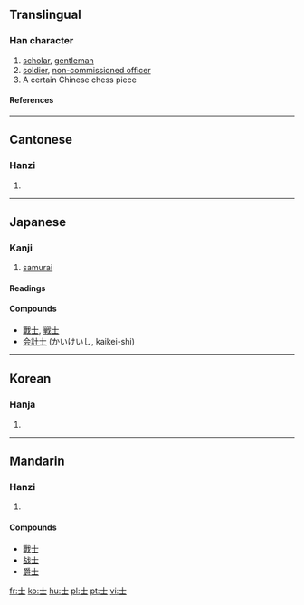 ==Translingual==
{{Han stroke|[[Image:士-order.gif]]}}
===Han character===
{{Han char|rn=33|rad=士|as=00|sn=3|four=4010<sub>0</sub>|canj=十一 (JM)|ids=⿱[[十]][[一]]}}
# [[scholar]], [[gentleman]]
# [[soldier]], [[non-commissioned officer]]
# A certain Chinese chess piece
====References====
{{Han ref|kx=0242.380|dkj=05638|dj=0482.380|hdz=10416.010|uh=58EB|ud=22763|bh=A468|bd=42088}}
----

==Cantonese==
===Hanzi===
{{yue-hanzi|jyut=|y=si6}}
# {{defn|Cantonese}}
----
==Japanese==
===Kanji===
{{ja-kanji|grade=4|rs=士00}}
# [[samurai]]
====Readings====
{{ja-readings|on=[[し]] (shi), [[じ]] (ji)|kun=[[さむらい]] (samurai)}}

====Compounds====
*[[戰士]], [[戦士]]
*[[会計士]] (かいけいし, kaikei-shi)
----
==Korean==
===Hanja===
{{ko-hanja|hangeul=사|rv=sa|mr=sa}}
# {{defn|Korean}}
----
==Mandarin==
===Hanzi===
{{cmn-hanzi|pin=[[shì]] (shi4)|wg=shih<sup>4</sup>}}
# {{defn|Mandarin}}

====Compounds====
*[[戰士]]
*[[战士]]
*[[爵士]]

[[fr:士]]
[[ko:士]]
[[hu:士]]
[[pl:士]]
[[pt:士]]
[[vi:士]]